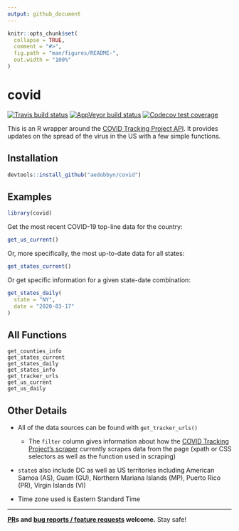 ```yaml
---
output: github_document
---
```


```r
knitr::opts_chunk$set(
  collapse = TRUE,
  comment = "#>",
  fig.path = "man/figures/README-",
  out.width = "100%"
)
```

# covid

<!-- badges: start -->
[![Travis build status](https://travis-ci.org/aedobbyn/covid.svg?branch=master)](https://travis-ci.org/aedobbyn/covid)
[![AppVeyor build status](https://ci.appveyor.com/api/projects/status/github/aedobbyn/covid?branch=master&svg=true)](https://ci.appveyor.com/project/aedobbyn/covid)
[![Codecov test coverage](https://codecov.io/gh/aedobbyn/covid/branch/master/graph/badge.svg)](https://codecov.io/gh/aedobbyn/covid?branch=master)
<!-- badges: end -->

This is an R wrapper around the [COVID Tracking Project API](https://covidtracking.com/api/). It provides updates on the spread of the virus in the US with a few simple functions.

## Installation

``` r
devtools::install_github("aedobbyn/covid")
```

## Examples

```r
library(covid)
```

Get the most recent COVID-19 top-line data for the country:

```r
get_us_current()
```

Or, more specifically, the most up-to-date data for all states:

```r
get_states_current()
```

Or get specific information for a given state-date combination:

```r
get_states_daily(
  state = "NY", 
  date = "2020-03-17"
)
```

## All Functions

```
get_counties_info
get_states_current
get_states_daily
get_states_info
get_tracker_urls
get_us_current
get_us_daily
```

## Other Details

* All of the data sources can be found with `get_tracker_urls()`
  * The `filter` column gives information about how the [COVID Tracking Project's scraper](https://github.com/COVID19Tracking/covid-tracking) currently scrapes data from the page (xpath or CSS selectors as well as the function used in scraping)

* `state`s also include DC as well as US territories including American Samoa (AS), Guam (GU), Northern Mariana Islands (MP), Puerto Rico (PR), Virgin Islands (VI)

* Time zone used is Eastern Standard Time

***

**[PR](https://github.com/aedobbyn/covid/pulls)s and [bug reports / feature requests](https://github.com/aedobbyn/covid/issues) welcome.** Stay safe!
